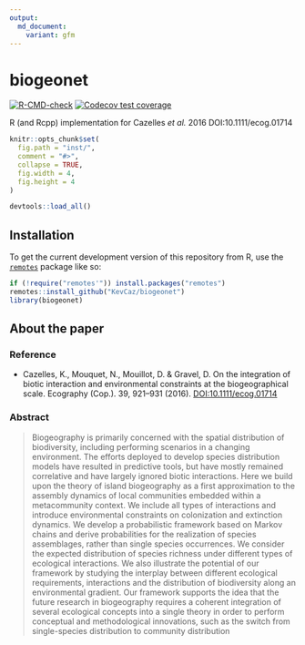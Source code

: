 ```yaml
---
output:
  md_document:
    variant: gfm
---
```


# biogeonet
[![R-CMD-check](https://github.com/KevCaz/biogeonet/workflows/R-CMD-check/badge.svg)](https://github.com/KevCaz/biogeonet/actions)
[![Codecov test coverage](https://codecov.io/gh/KevCaz/biogeonet/branch/master/graph/badge.svg)](https://codecov.io/gh/KevCaz/biogeonet?branch=master)


R (and Rcpp) implementation for Cazelles *et al.* 2016 DOI:10.1111/ecog.01714

```r
knitr::opts_chunk$set(
  fig.path = "inst/",
  comment = "#>",
  collapse = TRUE,
  fig.width = 4,
  fig.height = 4
)
```

```R
devtools::load_all()
```

## Installation

To get the current development version of this repository from R, use the
[`remotes`](https://CRAN.R-project.org/package=remotes) package like so:

```r
if (!require("remotes'")) install.packages("remotes")
remotes::install_github("KevCaz/biogeonet")
library(biogeonet)
```


## About the paper

### Reference

- Cazelles, K., Mouquet, N., Mouillot, D. & Gravel, D. On the integration of biotic interaction and environmental constraints at the biogeographical scale. Ecography (Cop.). 39, 921–931 (2016). [DOI:10.1111/ecog.01714](http://onlinelibrary.wiley.com/doi/10.1111/ecog.01714/abstract)

### Abstract

> Biogeography is primarily concerned with the spatial distribution of biodiversity, including performing scenarios in a changing environment. The efforts deployed to develop species distribution models have resulted in predictive tools, but have mostly remained correlative and have largely ignored biotic interactions. Here we build upon the theory of island biogeography as a first approximation to the assembly dynamics of local communities embedded within a metacommunity context. We include all types of interactions and introduce environmental constraints on colonization and extinction dynamics. We develop a probabilistic framework based on Markov chains and derive probabilities for the realization of species assemblages, rather than single species occurrences. We consider the expected distribution of species richness under different types of ecological interactions. We also illustrate the potential of our framework by studying the interplay between different ecological requirements, interactions and the distribution of biodiversity along an environmental gradient. Our framework supports the idea that the future research in biogeography requires a coherent integration of several ecological concepts into a single theory in order to perform conceptual and methodological innovations, such as the switch from single-species distribution to community distribution




